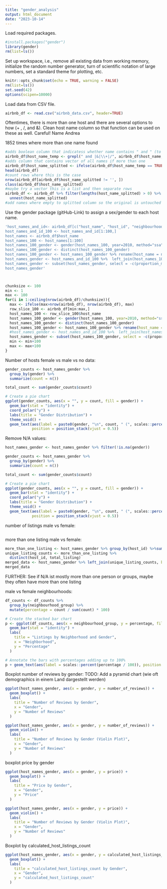 ```yaml
---
title: "gender_analysis"
output: html_document
date: "2023-10-14"
---
```

Load required packages.

```r
#install.packages("gender")
library(gender)
rm(list=ls())
```


Set up workspace, i.e., remove all existing data from working memory, initialize the random number generator, turn of scientific notation of large numbers, set a standard theme for plotting, etc.

```r
knitr::opts_chunk$set(echo = TRUE, warning = FALSE)
rm(list=ls())
set.seed(42)
options(scipen=10000)
```


Load data from CSV file.

```r
airbnb_df <- read.csv("airbnb_data.csv", header=TRUE)
```

Oftentimes, there is more than one host and there are several options to how (+ , /, and &). Clean host name column so that function can be used on these as well. 
Careful! Name Andrea 

1852 times where more than one name found

```r
#adds boolean column that indicatess whether name contains " and " (to make sure names like Andrea do not fall under this) "+", "/" or "&"
airbnb_df$host_name_temp <- grepl(" and |&|\\+|/", airbnb_df$host_name, ignore.case = TRUE)
#adds column that contains vector of all names if more than one
airbnb_df$host_name_splitted <- ifelse(airbnb_df$host_name_temp == TRUE, strsplit(airbnb_df$host_name, "(?i) and |&| & |\\+| \\+ |/| / ", perl=TRUE), c(""))
head(airbnb_df)
#count rows where this is the case
nrow(airbnb_df[airbnb_df$host_name_splitted != '', ])
class(airbnb_df$host_name_splitted)
#maybe try a vector this is a list and then separate rows
airbnb_df <- airbnb_df %>% filter(lengths(host_name_splitted) > 0) %>%
  unnest(host_name_splitted) 
#add names where empty to splitted column so the original is untouched
```

Use the gender package (gitHub-Link) to assign a sex/gender to each host name. 

```r
'host_names_and_id<- airbnb_df[c("host_name", "host_id", "neighbourhood_group", "number_of_reviews", "price", "calculated_host_listings_count")]
host_names_and_id_100 <- host_names_and_id[1:100,]
host_names <- airbnb_df$host_name 
host_names_100 <- host_names[1:100]
host_names_100_gender <- gender(host_names_100, year=2010, method="ssa")
host_names_100_gender <- distinct(host_names_100_gender)
host_names_100_gender <- host_names_100_gender %>% rename(host_name = name)
host_names_gender <- host_names_and_id_100 %>%  left_join(host_names_100_gender, by = "host_name")
host_names_gender <- subset(host_names_gender, select = -c(proportion_male, proportion_female, year_min, year_max))
host_names_gender'



chunksize <- 100 
min <- 1
max <- 100
for(i in 1:ceiling(nrow(airbnb_df)/chunksize)){
  max <- ifelse(max>nrow(airbnb_df), nrow(airbnb_df), max)
  row_slice_100 <- airbnb_df[min:max,]
  host_names_100 <- row_slice_100$host_name 
  host_names_100_gender <- gender(host_names_100, year=2010, method="ssa")
  host_names_100_gender <- distinct(host_names_100_gender)
  host_names_100_gender <- host_names_100_gender %>% rename(host_name = name)
  #host_names_gender <- host_names_and_id_100 %>%  left_join(host_names_100_gender, by = "host_name")
  host_names_gender <- subset(host_names_100_gender, select = -c(proportion_male, proportion_female, year_min, year_max))
  min <- min+100
  max <- max+100
}
```

Number of hosts female vs male vs no data: 
```r
gender_counts <- host_names_gender %>%
  group_by(gender) %>%
  summarize(count = n())

total_count <- sum(gender_counts$count)

# Create a pie chart
ggplot(gender_counts, aes(x = "", y = count, fill = gender)) +
  geom_bar(stat = "identity") +
  coord_polar("y") +
  labs(title = "Gender Distribution") +
  theme_void() + 
  geom_text(aes(label = paste0(gender, "\n", count, " (", scales::percent(count / total_count), ")")), 
            position = position_stack(vjust = 0.5))
```
Remove N/A values: 

```r
host_names_gender <- host_names_gender %>% filter(!is.na(gender))

gender_counts <- host_names_gender %>%
  group_by(gender) %>%
  summarize(count = n())

total_count <- sum(gender_counts$count)

# Create a pie chart
ggplot(gender_counts, aes(x = "", y = count, fill = gender)) +
  geom_bar(stat = "identity") +
  coord_polar("y") +
  labs(title = "Gender Distribution") +
  theme_void() + 
  geom_text(aes(label = paste0(gender, "\n", count, " (", scales::percent(count / total_count), ")")), 
            position = position_stack(vjust = 0.5))
```

number of listings male vs female:

```r

```

more than one listing male vs female:

```r
more_than_one_listing <- host_names_gender %>% group_by(host_id) %>%summarize(total_listing = sum(n())) 
unique_listing_counts <- more_than_one_listing %>%
  distinct(host_id, total_listing)
merged_data <- host_names_gender %>% left_join(unique_listing_counts, by="host_id") %>% filter(total_listing > 1) %>% distinct(host_id, host_name, gender, total_listing)
merged_data
```

FURTHER: See if N/A ist mostly more than one person or groups, maybe they often have more than one listing

male vs female neighbourhoods:
```r
df_counts <- df_counts %>%
  group_by(neighbourhood_group) %>%
  mutate(percentage = count / sum(count) * 100)

# Create the stacked bar chart
p <- ggplot(df_counts, aes(x = neighbourhood_group, y = percentage, fill = gender)) +
  geom_bar(stat = "identity") +
  labs(
    title = "Listings by Neighborhood and Gender",
    x = "Neighborhood",
    y = "Percentage"
  )

# Annotate the bars with percentages adding up to 100%
p + geom_text(aes(label = scales::percent(percentage / 100)), position = position_stack(vjust = 0.5))
```

Boxplot number of reviews by gender:
TODO: Add a pyramid chart (wie oft demographics in einem Land dargestellt werden)

```r
ggplot(host_names_gender, aes(x = gender, y = number_of_reviews)) +
  geom_boxplot() +
  labs(
    title = "Number of Reviews by Gender",
    x = "Gender",
    y = "Number of Reviews"
  )

ggplot(host_names_gender, aes(x = gender, y = number_of_reviews)) +
  geom_violin() +
  labs(
    title = "Number of Reviews by Gender (Violin Plot)",
    x = "Gender",
    y = "Number of Reviews"
  )

```

boxplot price by gender

```r
ggplot(host_names_gender, aes(x = gender, y = price)) +
  geom_boxplot() +
  labs(
    title = "Price by Gender",
    x = "Gender",
    y = "Price"
  )

ggplot(host_names_gender, aes(x = gender, y = price)) +
  geom_violin() +
  labs(
    title = "Number of Reviews by Gender (Violin Plot)",
    x = "Gender",
    y = "Number of Reviews"
  )
```

Boxplot by calculated_host_listings_count

```r
ggplot(host_names_gender, aes(x = gender, y = calculated_host_listings_count)) +
  geom_boxplot() +
  labs(
    title = "calculated_host_listings_count by Gender",
    x = "Gender",
    y = "calculated_host_listings_count"
  )
```

